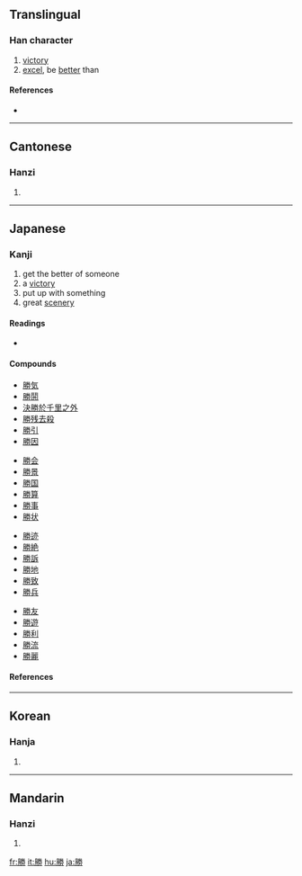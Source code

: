 {{also|胜}}
==Translingual==

===Han character===
{{Han char|rn=19|rad=力|as=10|sn=12|four=7922<sub>7</sub>|canj=月火手尸 (BFQS)}}

# [[victory]]
# [[excel]], be [[better]] than

====References====
* {{Han ref|kx=0148.310|dkj=02409|dj=0335.100|hdz=32090.130|uh=52DD|ud=21213|bh=B3D3|bd=46035}}

----

==Cantonese==

===Hanzi===
{{yue-hanzi|jyut=|y=sing1, sing3}}

# {{defn|Cantonese}}

----

==Japanese==

===Kanji===
{{ja-kanji|grade=3|rs=力10}}

# get the better of someone
# a [[victory]]
# put up with something
# great [[scenery]]

====Readings====
* {{ja-readings|on=[[しょう]] (shō)|kun=[[かつ]] (katsu), [[かち]] (kachi), [[まさる]] (masaru), [[たえる]] (taeru), [[すぐれる]] (sugureru)|nadzuke=[[かち]] (kachi), [[かつ]] (katsu), [[すぐる]] (suguru), [[すぐれ]] (sugure), [[すぐろ]] (suguro), [[とう]] (tō), [[のり]] (nori), [[まさ]] (masa), [[まさる]] (masaru), [[ます]] (masu), [[よし]] (yoshi)}}

====Compounds====
{{top4}}
* [[勝気]]
* [[勝鬨]]
* [[決勝於千里之外]]
* [[勝残去殺]]
* [[勝引]]
* [[勝因]]
{{mid4}}
* [[勝会]]
* [[勝景]]
* [[勝国]]
* [[勝算]]
* [[勝事]]
* [[勝状]]
{{mid4}}
* [[勝迹]]
* [[勝絶]]
* [[勝訴]]
* [[勝地]]
* [[勝致]]
* [[勝兵]]
{{mid4}}
* [[勝友]]
* [[勝遊]]
* [[勝利]]
* [[勝流]]
* [[勝麗]]
{{bottom}}

====References====
{{ja-kref|a|3001|8F9F|3E21}}

----

==Korean==

===Hanja===
{{ko-hanja|hangeul=승|rv=seung|mr=sŭng}}

# {{defn|Korean}}

----

==Mandarin==

===Hanzi===
{{cmn-hanzi|sim=胜|pin=[[shèng]] ([[sheng4]])|wg=sheng<sup>4</sup>}}

# {{defn|Mandarin}}

[[fr:勝]]
[[it:勝]]
[[hu:勝]]
[[ja:勝]]